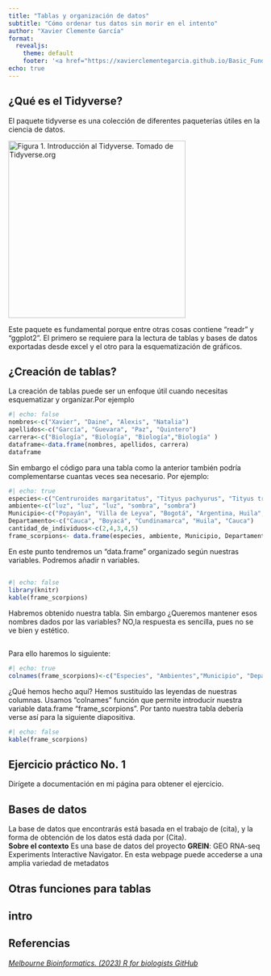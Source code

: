 ```yaml
---
title: "Tablas y organización de datos"
subtitle: "Cómo ordenar tus datos sin morir en el intento"
author: "Xavier Clemente García"
format: 
  revealjs:
    theme: default
    footer: '<a href="https://xavierclementegarcia.github.io/Basic_Fundamentals_of_R/" target="_blank">Fundaments Basic R</a>'
echo: true
---
```


## ¿Qué es el Tidyverse? {.smaller}

El paquete tidyverse es una colección de diferentes paqueterías útiles en la ciencia de datos.

[![Figura 1. Introducción al Tidyverse. Tomado de Tidyverse.org](https://encrypted-tbn0.gstatic.com/images?q=tbn:ANd9GcRprxZquiGHsvvivkJ85FJu94iMUrZ37dI38w&s){fig-align="center" width="351"}](https://www.tidyverse.org/)

Este paquete es fundamental porque entre otras cosas contiene "readr" y "ggplot2". El primero se requiere para la lectura de tablas y bases de datos exportadas desde excel y el otro para la esquematización de gráficos.

## ¿Creación de tablas? {.smaller}

La creación de tablas puede ser un enfoque útil cuando necesitas esquematizar y organizar.Por ejemplo

```r
#| echo: false
nombres<-c("Xavier", "Daine", "Alexis", "Natalia")
apellidos<-c("García", "Guevara", "Paz", "Quintero")
carrera<-c("Biología", "Biología", "Biología","Biología" )
dataframe<-data.frame(nombres, apellidos, carrera)
dataframe
```

Sin embargo el código para una tabla como la anterior también podría complementarse cuantas veces sea necesario. Por ejemplo:

```r
#| echo: true
especies<-c("Centruroides margaritatus", "Tityus pachyurus", "Tityus trivittatus", "centruroides gracilis", "centruroides suffusus")
ambiente<-c("luz", "luz", "luz", "sombra", "sombra")
Municipio<-c("Popayán", "Villa de Leyva", "Bogotá", "Argentina, Huila", "Inza")
Departamento<-c("Cauca", "Boyacá", "Cundinamarca", "Huila", "Cauca")
cantidad_de_individuos<-c(2,4,3,4,5)
frame_scorpions<- data.frame(especies, ambiente, Municipio, Departamento, cantidad_de_individuos)


```

En este punto tendremos un "data.frame" organizado según nuestras variables. Podremos añadir n variables.

##  {.smaller}

```r
#| echo: false
library(knitr)
kable(frame_scorpions)

```

Habremos obtenido nuestra tabla. Sin embargo ¿Queremos mantener esos nombres dados por las variables? NO,la respuesta es sencilla, pues no se ve bien y estético.

##  {.smaller}

Para ello haremos lo siguiente:

```r
#| echo: true
colnames(frame_scorpions)<-c("Especies", "Ambientes","Municipio", "Departamento", "No. de Individuos")
```

¿Qué hemos hecho aquí? Hemos sustituído las leyendas de nuestras columnas. Usamos "colnames" función que permite introducir nuestra variable data.frame "frame_scorpions". Por tanto nuestra tabla debería verse así para la siguiente diapositiva.

```r
#| echo: false
kable(frame_scorpions)
```

## Ejercicio práctico No. 1 {background-color="#806040"}

Dirígete a documentación en mi página para obtener el ejercicio.

## Bases de datos {.smaller}
La base de datos que encontrarás está basada en el trabajo de (cita), y la forma
de obtención de los datos está dada por (Cita). 
<br>
**Sobre el contexto**
Es una base de datos del proyecto **GREIN**: GEO RNA-seq Experiments Interactive Navigator. 
En esta webpage puede accederse a una amplia variedad de metadatos 


## Otras funciones para tablas

## intro

## Referencias{.smaller}

[*Melbourne Bioinformatics. (2023) R for biologists GitHub*](https://melbournebioinformatics.github.io/r-intro-biologists)

